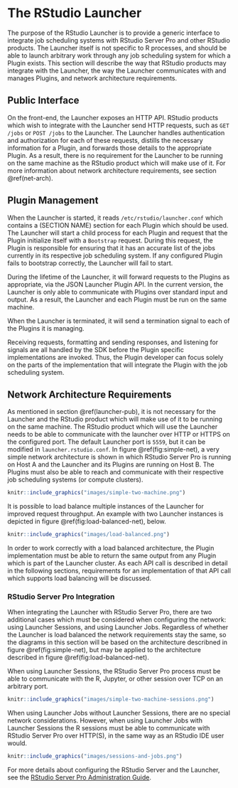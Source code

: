 # The RStudio Launcher {#launcher}

The purpose of the RStudio Launcher is to provide a generic interface to integrate job scheduling systems with RStudio Server Pro and other RStudio products. The Launcher itself is not specific to R processes, and should be able to launch arbitrary work through any job scheduling system for which a Plugin  exists. This section will describe the way that RStudio products may integrate with the Launcher, the way the Launcher communicates with and manages Plugins, and network architecture requirements.

## Public Interface {#launcher-pub}

On the front-end, the Launcher exposes an HTTP API. RStudio products which wish to integrate with the Launcher send HTTP requests, such as `GET /jobs` or `POST /jobs` to the Launcher. The Launcher handles authentication and authorization for each of these requests, distills the necessary information for a Plugin, and forwards those details to the appropriate Plugin. As a result, there is no requirement for the Launcher to be running on the same machine as the RStudio product which will make use of it. For more information about network architecture requirements, see section \@ref(net-arch).

## Plugin Management {#plugin-mgmt}

When the Launcher is started, it reads `/etc/rstudio/launcher.conf` which contains a (SECTION NAME) section for each Plugin which should be used. The Launcher will start a child process for each Plugin and request that the Plugin initialize itself with a `Bootstrap` request. During this request, the Plugin is responsible for ensuring that it has an accurate list of the jobs currently in its respective job scheduling system. If any configured Plugin fails to bootstrap correctly, the Launcher will fail to start. 

During the lifetime of the Launcher, it will forward requests to the Plugins as appropriate, via the JSON Launcher Plugin API. In the current version, the Launcher is only able to communicate with Plugins over standard input and output. As a result, the Launcher and each Plugin must be run on the same machine.

When the Launcher is terminated, it will send a termination signal to each of the Plugins it is managing.

Receiving requests, formatting and sending responses, and listening for signals are all handled by the SDK before the Plugin specific implementations are invoked. Thus, the Plugin developer can focus solely on the parts of the implementation that will integrate the Plugin with the job scheduling system.

## Network Architecture Requirements {#net-arch}

As mentioned in section \@ref(launcher-pub), it is not necessary for the Launcher and the RStudio product which will make use of it to be running on the same machine. The RStudio product which will use the Launcher needs to be able to communicate with the launcher over HTTP or HTTPS on the configured port. The default Launcher port is `5559`, but it can be modified in `launcher.rstudio.conf`. In figure \@ref(fig:simple-net), a very simple network architecture is shown in which RStudio Server Pro is running on Host A and the Launcher and its Plugins are running on Host B. The Plugins must also be able to reach and communicate with their respective job scheduling systems (or compute clusters).

```r
knitr::include_graphics("images/simple-two-machine.png")
```

It is possible to load balance multiple instances of the Launcher for improved request throughput. An example with two Launcher instances is depicted in figure \@ref(fig:load-balanced-net), below.

```r
knitr::include_graphics("images/load-balanced.png")
```

In order to work correctly with a load balanced architecture, the Plugin implementation must be able to return the same output from any Plugin which is part of the Launcher cluster. As each API call is described in detail in the following sections, requirements for an implementation of that API call which supports load balancing will be discussed.

### RStudio Server Pro Integration

When integrating the Launcher with RStudio Server Pro, there are two additional cases which must be considered when configuring the network: using Launcher Sessions, and using Launcher Jobs. Regardless of whether the Launcher is load balanced the network requirements stay the same, so the diagrams in this section will be based on the architecture describned in figure \@ref(fig:simple-net), but may be applied to the architecture described in figure \@ref(fig:load-balanced-net).

When using Launcher Sessions, the RStudio Server Pro process must be able to communicate with the R, Jupyter, or other session over TCP on an arbitrary port.

```r
knitr::include_graphics("images/simple-two-machine-sessions.png")
```

When using Launcher Jobs without Launcher Sessions, there are no special network considerations. However, when using Launcher Jobs with Launcher Sessions the R sessions must be able to communicate with RStudio Server Pro over HTTP(S), in the same way as an RStudio IDE user would.

```r
knitr::include_graphics("images/sessions-and-jobs.png")
```

For more details about configuring the RStudio Server and the Launcher, see the [RStudio Server Pro Administration Guide](https://docs.rstudio.com/ide/server-pro/).